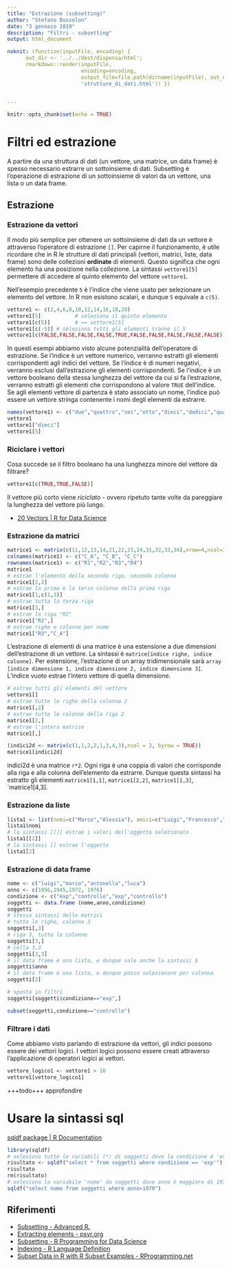 ```yaml
---
title: "Estrazione (subsetting)"
author: "Stefano Bussolon"
date: "3 gennaio 2019"
description: "Filtri - subsetting"
output: html_document

noknit: (function(inputFile, encoding) { 
      out_dir <- '../../dest/dispensa/html';
      rmarkdown::render(inputFile,
                        encoding=encoding, 
                        output_file=file.path(dirname(inputFile), out_dir,
                        'strutture_di_dati.html')) })


---
```


```r
knitr::opts_chunk$set(echo = TRUE)
```

# Filtri ed estrazione


A partire da una struttura di dati (un vettore, una matrice, un data frame) è spesso necessario estrarre un sottoinsieme di dati. 
Subsetting è l'operazione di estrazione di un sottoinsieme di valori da un vettore, una lista o un data frame.

## Estrazione

### Estrazione da vettori

Il modo più semplice per ottenere un sottoinsieme di dati da un vettore è attraverso l'operatore di estrazione `[]`. Per capirne il funzionamento, è utile ricordare che in R le strutture di dati principali (vettori, matrici, liste, data frame) sono delle collezioni **ordinate** di elementi. Questo significa che ogni elemento ha una posizione nella collezione. La sintassi `vettore1[5]` permettere di accedere al quinto elemento del vettore `vettore1`.

Nell'esempio precedente `5` è l'indice che viene usato per selezionare un elemento del vettore. In R non esistono scalari, e dunque `5` equivale a `c(5)`. 

```r

vettore1 <- c(2,4,6,8,10,12,14,16,18,20)
vettore1[5]           # seleziona il quinto elemento
vettore1[c(5)]        # == vettore1[5]
vettore1[c(-5)] # seleziona tutti gli elementi tranne il 5
vettore1[c(FALSE,FALSE,FALSE,FALSE,TRUE,FALSE,FALSE,FALSE,FALSE,FALSE)]
```

In questi esempi abbiamo visto alcune potenzialità dell'operatore di estrazione.
Se l'indice è un vettore numerico, verranno estratti gli elementi corrispondenti agli indici del vettore. Se l'indice è di numeri negativi, verranno esclusi dall'estrazione gli elementi corrispondenti.
Se l'indice è un vettore booleano della stessa lunghezza del vettore da cui si fa l'estrazione, verranno estratti gli elementi che corrispondono al valore `TRUE` dell'indice.
Se agli elementi vettore di partenza è stato associato un nome, l'indice può essere un vettore stringa contenente i nomi degli elementi da estrarre.

```r
names(vettore1) <- c("due","quattro","sei","otto","dieci","dodici","quattordici","sedici","diciotto","venti")
vettore1
vettore1["dieci"]
vettore1[5]

```

### Riciclare i vettori

Cosa succede se il filtro booleano ha una lunghezza minore del vettore da filtrare?

```r
vettore1[c(TRUE,TRUE,FALSE)]
```

Il vettore più corto viene *riciclato* - ovvero ripetuto tante volte da pareggiare la lunghezza del vettore più lungo.

* [20 Vectors | R for Data Science](https://r4ds.had.co.nz/vectors.html#using-atomic-vectors)



### Estrazione da matrici

```r
matrice1 <- matrix(c(11,12,13,14,21,22,23,24,31,32,33,34),nrow=4,ncol=3)
colnames(matrice1) <- c("C_A", "C_B", "C_C")
rownames(matrice1) <- c("R1","R2","R3","R4")
matrice1
# estrae l'elemento della seconda riga, seconda colonna
matrice1[2,2]
# estrae la prima e la terza colonna della prima riga
matrice1[1,c(1,3)]
# estrae tutta la terza riga
matrice1[3,]
# estrae la riga "R2"
matrice1["R2",]
# estrae righe e colonne per nome
matrice1["R3","C_A"] 
```

L'estrazione di elementi di una matrice è una estensione a due dimensioni dell'estrazione di un vettore. La sintassi è `matrice[indice righe, indice colonne]`. Per estensione, l'estrazione di un array tridimensionale sarà `array [indice dimensione 1, indice dimensione 2, indice dimensione 3]`.
L'indice vuoto estrae l'intero vettore di quella dimensione.

```r
# estrae tutti gli elementi del vettore
vettore1[]
# estrae tutte le righe della colonna 2
matrice1[,2]
# estrae tutte le colonne della riga 2
matrice1[2,]
# estrae l'intera matrice
matrice1[,]

```

```r
(indici2d <- matrix(c(1,1,2,2,1,3,4,3),ncol = 2, byrow = TRUE))
matrice1[indici2d]

```

indici2d è una matrice `r*2`. Ogni riga è una coppia di valori che corrisponde alla riga e alla colonna dell'elemento da estrarre. Dunque questa sintassi ha estratto gli elementi `matrice1[1,1]`, `matrice1[2,2]`, `matrice1[1,3]`, `matrice1[4,3]. 


### Estrazione da liste

```r
lista1 <- list(nomi=c("Marco","Alessia"), amici=c("Luigi","Francesco","Raffaella"), provincia=c("Brescia"))
lista1$nomi
# la sintassi [[]] estrae i valori dell'oggetto selezionato
lista1[[2]]
# la sintassi [] estrae l'oggetto
lista1[2]
```



### Estrazione di data frame

```r

nome <- c("luigi","mario","antonella","luca")
anno <- c(1956,1945,1972, 1976)
condizione <- c("exp","controllo","exp","controllo")
soggetti <- data.frame (nome,anno,condizione)
soggetti
# stessa sintassi delle matrici
# tutte le righe, colonna 3
soggetti[,3]
# riga 3, tutte le colonne
soggetti[3,]
# cella 3,3
soggetti[3,3]
# il data frame è una lista, e dunque vale anche la sintassi $
soggetti$anno
# il data frame è una lista, e dunque posso selezionare per colonna
soggetti[2]

# sposta in filtri
soggetti[soggetti$condizione=="exp",]

subset(soggetti,condizione=="controllo")

```




### Filtrare i dati

Come abbiamo visto parlando di estrazione da vettori, gli indici possono essere dei vettori logici. I vettori logici possono essere creati attraverso l'applicazione di operatori logici ai vettori.


```r

vettore_logico1 <- vettore1 > 10
vettore1[vettore_logico1]

```

+++todo+++ approfondire

# Usare la sintassi sql

[sqldf package | R Documentation](https://www.rdocumentation.org/packages/sqldf/versions/0.4-11)

```r
library(sqldf)
# seleziona tutte le variabili (*) di soggetti dove la condizione è 'exp'
risultato <- sqldf("select * from soggetti where condizione == 'exp'")
risultato
rm(risultato)
# seleziona la variabile 'nome' da soggetti dove anno è maggiore di 1970
sqldf("select nome from soggetti where anno>1970")
```


## Riferimenti

* [Subsetting - Advanced R.](http://adv-r.had.co.nz/Subsetting.html#lookup-tables)
* [Extracting elements - psyr.org](https://psyr.org/vectors.html#64_extracting_multiple_elements)
* [Subsetting - R Programming for Data Science](https://bookdown.org/rdpeng/rprogdatascience/subsetting-r-objects.html)
* [Indexing - R Language Definition](https://cran.r-project.org/doc/manuals/r-release/R-lang.html#Indexing)
* [Subset Data in R with R Subset Examples - RProgramming.net](http://rprogramming.net/subset-data-in-r/)


